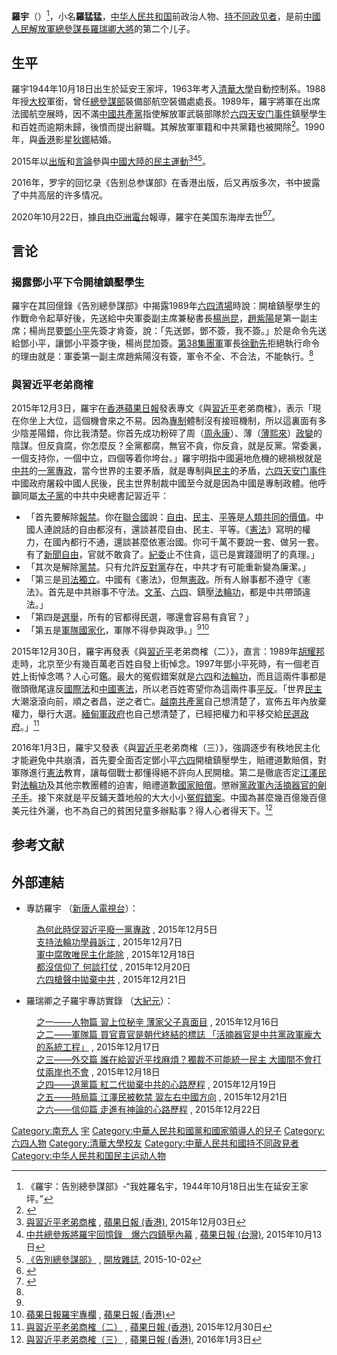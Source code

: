 '''羅宇'''（{{bd|1944年|10月18日|2020年|10月22日|catIdx=Luo}}）<ref>《羅宇：告別總參謀部》-“我姓羅名宇，1944年10月18日出生在延安王家坪。”</ref>，小名'''羅猛猛'''，[[中华人民共和国|中华人民共和国]]前政治人物、[[持不同政见者|持不同政见者]]，是前[[中國人民解放軍總參謀部|中國人民解放軍總參謀長]][[羅瑞卿|羅瑞卿]][[中國人民解放軍大將|大將]]的第二个儿子。

==生平==
羅宇1944年10月18日出生於延安王家坪，1963年考入[[清華大學|清華大學]]自動控制系。1988年授[[大校|大校]]軍銜，曾任[[中國人民解放軍總參謀部|總參謀部]]裝備部航空裝備處處長。1989年，羅宇將軍在出席法國航空展時，因不滿[[中國共產黨|中國共產黨]]指使解放軍武裝部隊於[[六四天安门事件|六四天安门事件]]鎮壓學生和百姓而逾期未歸，後憤而提出辭職。其解放軍軍籍和中共黨籍也被開除<ref>{{Cite web |url=https://news.rthk.hk/rthk/ch/component/k2/1556696-20201026.htm |title=羅瑞卿次子在美國逝世　外訪未歸國因不滿天安門事件 |access-date=2020-10-27 |archive-date=2020-11-01 |archive-url=https://web.archive.org/web/20201101112146/https://news.rthk.hk/rthk/ch/component/k2/1556696-20201026.htm |dead-url=no }}</ref>。1990年，與[[香港|香港]]影星[[狄娜|狄娜]]結婚。

2015年以[[出版自由|出版]]和[[言論自由|言論]]參與[[中华人民共和国民主运动|中國大陸的民主運動]]<ref name="習近平老弟">[http://hk.apple.nextmedia.com/news/art/20151203/19397429 與習近平老弟商榷] {{Wayback|url=http://hk.apple.nextmedia.com/news/art/20151203/19397429 |date=20170929183121 }}, [[蘋果日報_(香港)|蘋果日報 (香港)]], 2015年12月03日</ref><ref name="非法屠殺">[http://www.appledaily.com.tw/realtimenews/article/new/20151013/710751/ 中共總參叛將羅宇回憶錄　爆六四鎮壓內幕] {{Wayback|url=http://www.appledaily.com.tw/realtimenews/article/new/20151013/710751/ |date=20170926155009 }}, [[蘋果日報_(台灣)|蘋果日報 (台灣)]], 2015年10月13日</ref><ref>[http://www.open.com.hk/content.php?id=2545#.VoAMRPkrIgs 《告別總參謀部》] {{Wayback|url=http://www.open.com.hk/content.php?id=2545#.VoAMRPkrIgs |date=20200516105610 }}, [[開放雜誌|開放雜誌]], 2015-10-02</ref>。

2016年，罗宇的回忆录《告别总参谋部》在香港出版，后又再版多次，书中披露了中共高层的许多情况。

2020年10月22日，據[[自由亞洲電台|自由亞洲電台]]報導，羅宇在美国东海岸去世<ref>{{Cite web |url=https://www.rfa.org/mandarin/Xinwen/7-10252020125603.html |title=罗瑞卿儿子罗宇美国去世 曾揭六四秘闻 |access-date=2020-10-26 |archive-date=2020-11-01 |archive-url=https://web.archive.org/web/20201101041028/https://www.rfa.org/mandarin/Xinwen/7-10252020125603.html |dead-url=no }}</ref><ref>{{Cite web |url=https://www.thestandnews.com/china/%E5%85%AD%E5%9B%9B%E5%BE%8C%E5%87%BA%E8%B5%B0-%E6%92%B0%E5%9B%9E%E6%86%B6%E9%8C%84%E6%8A%AB%E9%9C%B2%E9%8E%AE%E5%A3%93%E7%9C%9F%E7%9B%B8-%E4%B8%AD%E5%85%B1%E9%96%8B%E5%9C%8B%E5%A4%A7%E5%B0%87%E7%BE%85%E7%91%9E%E5%8D%BF%E6%AC%A1%E5%AD%90%E7%BE%85%E5%AE%87%E7%BE%8E%E5%9C%8B%E7%97%85%E9%80%9D/ |title=六四後出走　撰回憶錄披露鎮壓真相　中共開國大將羅瑞卿次子羅宇美國病逝 |access-date=2020-10-27 |archive-date=2020-12-05 |archive-url=https://web.archive.org/web/20201205230144/https://www.thestandnews.com/china/%E5%85%AD%E5%9B%9B%E5%BE%8C%E5%87%BA%E8%B5%B0-%E6%92%B0%E5%9B%9E%E6%86%B6%E9%8C%84%E6%8A%AB%E9%9C%B2%E9%8E%AE%E5%A3%93%E7%9C%9F%E7%9B%B8-%E4%B8%AD%E5%85%B1%E9%96%8B%E5%9C%8B%E5%A4%A7%E5%B0%87%E7%BE%85%E7%91%9E%E5%8D%BF%E6%AC%A1%E5%AD%90%E7%BE%85%E5%AE%87%E7%BE%8E%E5%9C%8B%E7%97%85%E9%80%9D/ |dead-url=no }}</ref>。

==言论==
===揭露鄧小平下令開槍鎮壓學生===
羅宇在其回億錄《告別總參謀部》中揭露1989年[[六四清場|六四清場]]時說：開槍鎮壓學生的作戰命令起草好後，先送給中央軍委副主席兼秘書長[[楊尚昆|楊尚昆]]，[[趙紫陽|趙紫陽]]是第一副主席；楊尚昆要[[鄧小平|鄧小平]]先簽才肯簽，說：「先送鄧，鄧不簽，我不簽。」於是命令先送給鄧小平，讓鄧小平簽字後，楊尚昆加簽。[[第38集團軍|第38集團軍]]軍長[[徐勤先|徐勤先]]拒絕執行命令的理由就是：軍委第一副主席趙紫陽沒有簽，軍令不全、不合法，不能執行。<ref name="非法屠殺"/>

===與習近平老弟商榷===
2015年12月3日，羅宇在[[香港|香港]][[蘋果日報_(香港)|蘋果日報]]發表專文《與[[習近平|習近平]]老弟商榷》，表示「現在你坐上大位，這個機會來之不易。因為[[專制|專制]]體制沒有接班機制，所以這裏面有多少陰差陽錯，你比我清楚。你首先成功粉碎了周（[[周永康|周永康]]）、薄（[[薄熙來|薄熙來]]）[[新四人幫|政變]]的陰謀。但反貪腐，你怎麼反？全黨都腐，無官不貪，你反貪，就是反黨。常委裏，一個支持你，一個中立，四個等着你垮台。」羅宇明指中國遍地危機的總禍根就是[[中共|中共]]的[[一黨專政|一黨專政]]，當今世界的主要矛盾，就是專制與[[民主|民主]]的矛盾，[[六四天安门事件|六四天安门事件]]中國政府屠殺中國人民後，民主世界制裁中國至今就是因為中國是專制政體。他呼籲同屬[[太子黨|太子黨]]的中共中央總書記習近平：
*「首先要解除[[報禁|報禁]]。你在[[聯合國|聯合國]]說：[[自由|自由]]、[[民主|民主]]、[[平等|平等]]是[[普世價值|人類共同的價值]]。中國人連說話的自由都沒有，還談甚麼自由、民主、平等。《[[憲法|憲法]]》寫明的權力，在國內都行不通，還談甚麼依憲治國。你可千萬不要說一套、做另一套。有了[[新聞自由|新聞自由]]，官就不敢貪了。[[紀委|紀委]]止不住貪，這已是實踐證明了的真理。」
*「其次是解除[[黨禁|黨禁]]。只有允許[[反對黨|反對黨]]存在，中共才有可能重新變為廉潔。」
*「第三是[[司法獨立|司法獨立]]。中國有《憲法》，但無[[憲政|憲政]]。所有人辦事都不遵守《憲法》。首先是中共辦事不守法。[[文革|文革]]、[[六四|六四]]、鎮壓[[法輪功|法輪功]]，都是中共帶頭違法。」
*「第四是[[選舉|選舉]]，所有的官都得民選，哪還會容易有貪官？」
*「第五是[[軍隊國家化|軍隊國家化]]，軍隊不得參與政爭。」<ref name="習近平老弟"/><ref>[http://hk.apple.nextmedia.com/author/index/16634072 蘋果日報羅宇專欄] {{Wayback|url=http://hk.apple.nextmedia.com/author/index/16634072 |date=20170827023030 }}, [[蘋果日報_(香港)|蘋果日報 (香港)]]</ref>

2015年12月30日，羅宇再發表《與[[習近平|習近平]]老弟商榷（二）》，直言：1989年[[胡耀邦|胡耀邦]]走時，北京至少有幾百萬老百姓自發上街悼念。1997年鄧小平死時，有一個老百姓上街悼念嗎？人心可鑑。最大的冤假錯案就是[[六四|六四]]和[[法輪功|法輪功]]，而且這兩件事都是徹頭徹尾違反[[國際法|國際法]]和[[中華人民共和國憲法|中國憲法]]，所以老百姓寄望你為這兩件事[[平反|平反]]。「世界[[民主|民主]]大潮滾滾向前，順之者昌，逆之者亡。[[越南共產黨|越南共產黨]]自己想清楚了，宣佈五年內放棄權力，舉行大選。[[緬甸軍政府|緬甸軍政府]]也自己想清楚了，已經把權力和平移交給[[2015年緬甸議會選舉|民選政府]]。」<ref>[http://hk.apple.nextmedia.com/news/art/20151230/19432010 與習近平老弟商榷（二）] {{Wayback|url=http://hk.apple.nextmedia.com/news/art/20151230/19432010 |date=20170930182706 }}, [[蘋果日報_(香港)|蘋果日報 (香港)]], 2015年12月30日</ref>

2016年1月3日，羅宇又發表《與[[習近平|習近平]]老弟商榷（三）》，強調逐步有秩地民主化才能避免中共崩潰，首先要全面否定鄧小平[[六四|六四]]開槍鎮壓學生，賠禮道歉賠償，對軍隊進行[[憲法|憲法]]教育，讓每個戰士都懂得絕不許向人民開槍。第二是徹底否定[[江澤民|江澤民]]對[[法輪功|法輪功]]及其他宗教團體的迫害，賠禮道歉[[國家賠償|國家賠償]]。懲辦[[對中共摘取法輪功學員及良心犯器官的指控|黨政軍內活摘器官的劊子手]]。接下來就是平反鋪天蓋地般的大大小小[[冤假錯案|冤假錯案]]。中國為甚麼幾百億幾百億美元往外灑，也不為自己的貧困兒童多辦點事？得人心者得天下。<ref>[http://hk.apple.nextmedia.com/news/art/20160104/19437937 與習近平老弟商榷（三）] {{Wayback|url=http://hk.apple.nextmedia.com/news/art/20160104/19437937 |date=20170930054449 }}, [[蘋果日報_(香港)|蘋果日報 (香港)]], 2016年1月3日</ref>

== 参考文献 ==
{{Reflist|30em}}

== 外部連結 ==
{{Disputed-section|详情=以下的内容多半来自于法轮功旗下的媒体，立场片面。}}
* 專訪羅宇 （[[新唐人電視台|新唐人電視台]]）：
:[http://www.ntdtv.com/xtr/b5/2015/12/05/a1239813.html 為何此時促習近平廢一黨專政] {{Wayback|url=http://www.ntdtv.com/xtr/b5/2015/12/05/a1239813.html |date=20170911044602 }}, 2015年12月5日
:[http://www.ntdtv.com/xtr/b5/2015/12/08/a1240058.html 支持法輪功學員訴江] {{Wayback|url=http://www.ntdtv.com/xtr/b5/2015/12/08/a1240058.html |date=20181003105230 }}, 2015年12月7日
:[http://www.ntdtv.com/xtr/b5/2015/12/19/a1242392.html 軍中腐敗唯民主化能除] {{Wayback|url=http://www.ntdtv.com/xtr/b5/2015/12/19/a1242392.html |date=20160304111128 }}, 2015年12月18日
:[http://www.ntdtv.com/xtr/b5/2015/12/21/a1242673.html 都沒信仰了 何談打仗] {{Wayback|url=http://www.ntdtv.com/xtr/b5/2015/12/21/a1242673.html |date=20160304083601 }}, 2015年12月20日
:[http://www.ntdtv.com/xtr/b5/2015/12/22/a1242833.html 六四槍聲中拋棄中共] {{Wayback|url=http://www.ntdtv.com/xtr/b5/2015/12/22/a1242833.html |date=20170625054531 }}, 2015年12月21日
* 羅瑞卿之子羅宇專訪實錄 （[[大紀元|大紀元]]）：
:[http://www.epochtimes.com/b5/15/12/16/n4596777.htm 之一——人物篇 習上位秘辛 薄家父子真面目] {{Wayback|url=http://www.epochtimes.com/b5/15/12/16/n4596777.htm |date=20210126154637 }}, 2015年12月16日
:[http://www.epochtimes.com/b5/15/12/17/n4597660.htm 之二——軍隊篇 買官賣官是朝代終結的標誌 「活摘器官是中共黨政軍龐大的系統工程」] {{Wayback|url=http://www.epochtimes.com/b5/15/12/17/n4597660.htm |date=20210125170255 }}, 2015年12月17日
:[http://www.epochtimes.com/b5/15/12/18/n4598679.htm 之三——外交篇 誰在給習近平找麻煩？獨裁不可能統一民主 大國間不會打仗兩岸也不會] {{Wayback|url=http://www.epochtimes.com/b5/15/12/18/n4598679.htm |date=20210126030946 }}, 2015年12月18日
:[http://www.epochtimes.com/b5/15/12/19/n4599389.htm 之四——退黨篇 紅二代拋棄中共的心路歷程] {{Wayback|url=http://www.epochtimes.com/b5/15/12/19/n4599389.htm |date=20210125211518 }}, 2015年12月19日
:[http://www.epochtimes.com/b5/15/12/21/n4600923.htm 之五——時局篇 江澤民被軟禁 習左右中國方向] {{Wayback|url=http://www.epochtimes.com/b5/15/12/21/n4600923.htm |date=20210125044457 }}, 2015年12月21日
:[http://www.epochtimes.com/b5/15/12/22/n4601643.htm 之六——信仰篇 走進有神論的心路歷程] {{Wayback|url=http://www.epochtimes.com/b5/15/12/22/n4601643.htm |date=20190609205944 }}, 2015年12月22日

{{DEFAULTSORT:Luo}}
[[Category:南充人|Category:南充人]]
[[Category:羅姓|宇]]
[[Category:中華人民共和國黨和國家領導人的兒子|Category:中華人民共和國黨和國家領導人的兒子]]
[[Category:六四人物|Category:六四人物]]
[[Category:清華大學校友|Category:清華大學校友]]
[[Category:中華人民共和國持不同政見者|Category:中華人民共和國持不同政見者]]
[[Category:中华人民共和国民主运动人物|Category:中华人民共和国民主运动人物]]